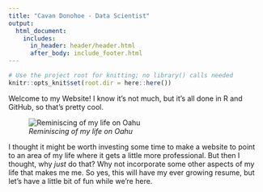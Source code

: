 ```yaml
---
title: "Cavan Donohoe - Data Scientist"
output:
  html_document:
    includes:
      in_header: header/header.html
      after_body: include_footer.html
---
```

```r
# Use the project root for knitting; no library() calls needed
knitr::opts_knit$set(root.dir = here::here())
```


Welcome to my Website! I know it's not much, but it's all done in R and GitHub, so that's pretty cool.

![*Reminiscing of my life on Oahu*](images/china-walls-sunset.jpg)


I thought it might be worth investing some time to make a website to point to an area of my life where it gets a little more professional. But then I thought, why *just* do that? Why not incorporate some other aspects of my life that makes me me. So yes, this will have my ever growing resume, but let's have a little bit of fun while we're here.

